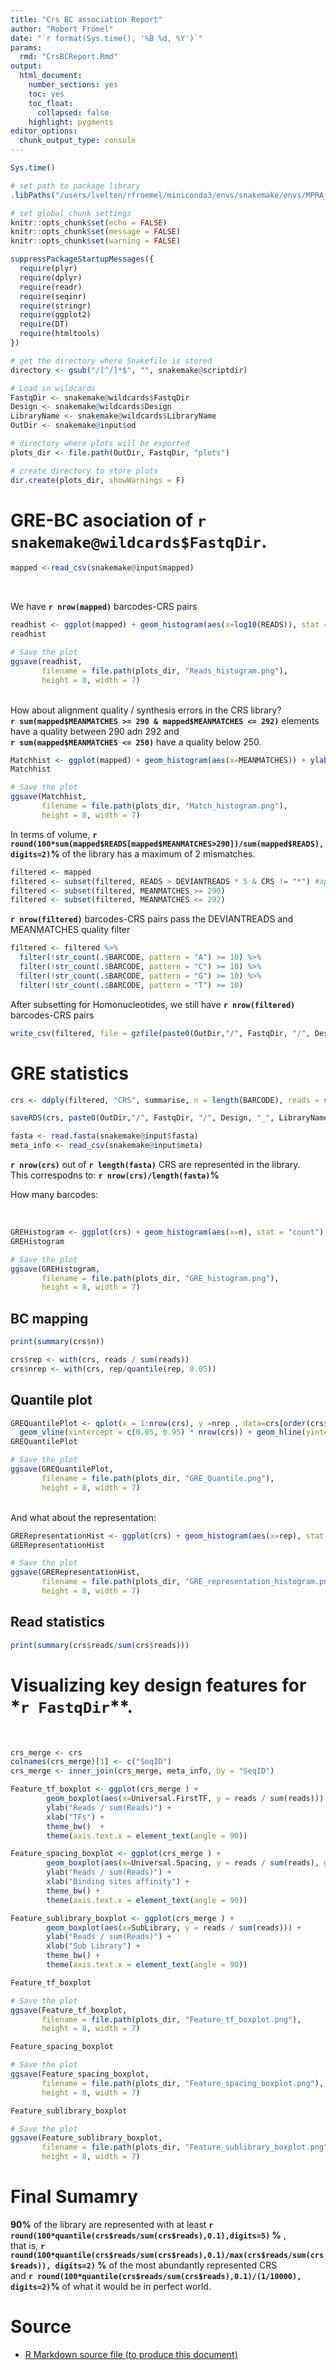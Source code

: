 ```yaml
---
title: "Crs BC association Report"
author: "Robert Frömel"
date: "`r format(Sys.time(), '%B %d, %Y')`"
params:
  rmd: "CrsBCReport.Rmd"
output:
  html_document:
    number_sections: yes
    toc: yes
    toc_float:
      collapsed: false
    highlight: pygments 
editor_options: 
  chunk_output_type: console
---
```


```r
Sys.time()
```

```r

# set path to package library
.libPaths("/users/lvelten/rfroemel/miniconda3/envs/snakemake/envs/MPRA_R_processing/lib/R/library")

# set global chunk settings
knitr::opts_chunk$set(echo = FALSE)
knitr::opts_chunk$set(message = FALSE)
knitr::opts_chunk$set(warning = FALSE)

suppressPackageStartupMessages({
  require(plyr)
  require(dplyr)
  require(readr)
  require(seqinr)
  require(stringr)  
  require(ggplot2)
  require(DT)
  require(htmltools)
})

# get the directory where Snakefile is stored
directory <- gsub("/[^/]*$", "", snakemake@scriptdir)

# Load in wildcards
FastqDir <- snakemake@wildcards$FastqDir
Design <- snakemake@wildcards$Design
LibraryName <- snakemake@wildcards$LibraryName
OutDir <- snakemake@input$od

# directory where plots will be exported
plots_dir <- file.path(OutDir, FastqDir, "plots")

# create directory to store plots
dir.create(plots_dir, showWarnings = F)
```


# GRE-BC asociation of **`r snakemake@wildcards$FastqDir`**.


```r
mapped <-read_csv(snakemake@input$mapped)
```

<br>

We have **`r nrow(mapped)`** barcodes-CRS pairs

```r
readhist <- ggplot(mapped) + geom_histogram(aes(x=log10(READS)), stat = "count") + ylab("Frequency") + xlab("Log10(Reads)") + theme_bw()
readhist
```

```r
# Save the plot
ggsave(readhist,
       filename = file.path(plots_dir, "Reads_histogram.png"),
       height = 8, width = 7)
```

<br>
How about alignment quality / synthesis errors in the CRS library? <br>
**`r sum(mapped$MEANMATCHES >= 290 & mapped$MEANMATCHES <= 292)`** elements have a quality between 290 adn 292  and <br> 
**`r sum(mapped$MEANMATCHES <= 250)`** have a quality below 250.

```r
Matchhist <- ggplot(mapped) + geom_histogram(aes(x=MEANMATCHES)) + ylab("log10(Frequency)") + xlab("Mean read quality") + theme_bw() + scale_x_continuous(limits=c(250,300), oob = scales::squish) + scale_y_log10()
Matchhist
```

```r
# Save the plot
ggsave(Matchhist,
       filename = file.path(plots_dir, "Match_histogram.png"),
       height = 8, width = 7)
```

In terms of volume, **`r round(100*sum(mapped$READS[mapped$MEANMATCHES>290])/sum(mapped$READS),digits=2)`%** of the library has a maximum of 2 mismatches. 

```r
filtered <- mapped
filtered <- subset(filtered, READS > DEVIANTREADS * 5 & CRS != "*") #apply filters: reads > deviant reads * 5, matches a CRS
filtered <- subset(filtered, MEANMATCHES >= 290)
filtered <- subset(filtered, MEANMATCHES <= 292)
```

**`r nrow(filtered)`** barcodes-CRS pairs pass the DEVIANTREADS and MEANMATCHES quality filter

```r
filtered <- filtered %>%
  filter(!str_count(.$BARCODE, pattern = "A") >= 10) %>%
  filter(!str_count(.$BARCODE, pattern = "C") >= 10) %>%
  filter(!str_count(.$BARCODE, pattern = "G") >= 10) %>%
  filter(!str_count(.$BARCODE, pattern = "T") >= 10) 
```

After subsetting for Homonucleotides, we still have **`r nrow(filtered)`** barcodes-CRS pairs

```r
write_csv(filtered, file = gzfile(paste0(OutDir,"/", FastqDir, "/", Design, "_", LibraryName, "_mapped_filtered.csv.gz", sep="", collapse="")))
```

# GRE statistics

```r
crs <- ddply(filtered, "CRS", summarise, n = length(BARCODE), reads = sum(READS))
```

```r
saveRDS(crs, paste0(OutDir,"/", FastqDir, "/", Design, "_", LibraryName, "_crs.rds", sep="", collapse=""))
```

```r
fasta <- read.fasta(snakemake@input$fasta)
meta_info <- read_csv(snakemake@input$meta)
```

**`r nrow(crs)`** out of **`r length(fasta)`** CRS are represented in the library. <br>
This correspodns to: **`r nrow(crs)/length(fasta)`% ** <br>

How many barcodes:

<br>

```r
GREHistogram <- ggplot(crs) + geom_histogram(aes(x=n), stat = "count") + ylab("Frequency") + xlab("Number of Barcodes") + theme_bw()
GREHistogram
```

```r
# Save the plot
ggsave(GREHistogram,
       filename = file.path(plots_dir, "GRE_histogram.png"),
       height = 8, width = 7)
```

## BC mapping

```r
print(summary(crs$n))
```

```r
crs$rep <- with(crs, reads / sum(reads))
crs$nrep <- with(crs, rep/quantile(rep, 0.05))
```

## Quantile plot

```r
GREQuantilePlot <- qplot(x = 1:nrow(crs), y =nrep , data=crs[order(crs$rep),]) + xlab("Representation of the CRS in the library") + 
  geom_vline(xintercept = c(0.05, 0.95) * nrow(crs)) + geom_hline(yintercept = quantile(crs$nrep, 0.95)) + scale_y_log10(breaks = quantile(crs$nrep, c(0,0.05,0.95,1)), labels = round(quantile(crs$nrep, c(0,0.05,0.95,1)), digits=2))+ theme_bw()
GREQuantilePlot
```

```r
# Save the plot
ggsave(GREQuantilePlot,
       filename = file.path(plots_dir, "GRE_Quantile.png"),
       height = 8, width = 7)
```

<br>
And what about the representation:

```r
GRERepresentationHist <- ggplot(crs) + geom_histogram(aes(x=rep), stat = "count") + ylab("Frequency") + xlab("Representation of the CRS in the library") + theme_bw()
GRERepresentationHist
```

```r
# Save the plot
ggsave(GRERepresentationHist,
       filename = file.path(plots_dir, "GRE_representation_histogram.png"),
       height = 8, width = 7)
```

## Read statistics

```r
print(summary(crs$reads/sum(crs$reads)))
```

# Visualizing key design features for *`r FastqDir`**.

<br>

```r
crs_merge <- crs
colnames(crs_merge)[1] <- c("SeqID")
crs_merge <- inner_join(crs_merge, meta_info, by = "SeqID")
```

```r
Feature_tf_boxplot <- ggplot(crs_merge ) + 
        geom_boxplot(aes(x=Universal.FirstTF, y = reads / sum(reads))) + 
        ylab("Reads / sum(Reads)") + 
        xlab("TFs") + 
        theme_bw()  + 
        theme(axis.text.x = element_text(angle = 90))

Feature_spacing_boxplot <- ggplot(crs_merge ) + 
        geom_boxplot(aes(x=Universal.Spacing, y = reads / sum(reads), group = Universal.Spacing)) + 
        ylab("Reads / sum(Reads)") + 
        xlab("Binding sites affinity") + 
        theme_bw() + 
        theme(axis.text.x = element_text(angle = 90))

Feature_sublibrary_boxplot <- ggplot(crs_merge ) + 
        geom_boxplot(aes(x=SubLibrary, y = reads / sum(reads))) + 
        ylab("Reads / sum(Reads)") + 
        xlab("Sub Library") + 
        theme_bw() + 
        theme(axis.text.x = element_text(angle = 90))
```

```r
Feature_tf_boxplot
```

```r
# Save the plot
ggsave(Feature_tf_boxplot,
       filename = file.path(plots_dir, "Feature_tf_boxplot.png"),
       height = 8, width = 7)
```

```r
Feature_spacing_boxplot
```

```r
# Save the plot
ggsave(Feature_spacing_boxplot,
       filename = file.path(plots_dir, "Feature_spacing_boxplot.png"),
       height = 8, width = 7)
```

```r
Feature_sublibrary_boxplot
```

```r
# Save the plot
ggsave(Feature_sublibrary_boxplot,
       filename = file.path(plots_dir, "Feature_sublibrary_boxplot.png"),
       height = 8, width = 7)
```

# Final Sumamry

**90%** of the library are represented with at least  **`r round(100*quantile(crs$reads/sum(crs$reads),0.1),digits=5)` %** , <br> 
that is, **`r round(100*quantile(crs$reads/sum(crs$reads),0.1)/max(crs$reads/sum(crs$reads)), digits=2)` %** of the most abundantly represented CRS <br> 
and **`r round(100*quantile(crs$reads/sum(crs$reads),0.1)/(1/10000), digits=2)`%** of what it would be in perfect world.


# Source
* <a download="CrsBCReport.Rmd" href="`r base64enc::dataURI(file = params$rmd, mime = 'text/rmd',
    encoding = 'base64')`">R Markdown source file (to produce this document)</a>

